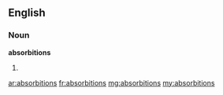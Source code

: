 ==English==

===Noun===
'''absorbitions'''

# {{plural of|[[absorbition]]}}

[[ar:absorbitions]]
[[fr:absorbitions]]
[[mg:absorbitions]]
[[my:absorbitions]]